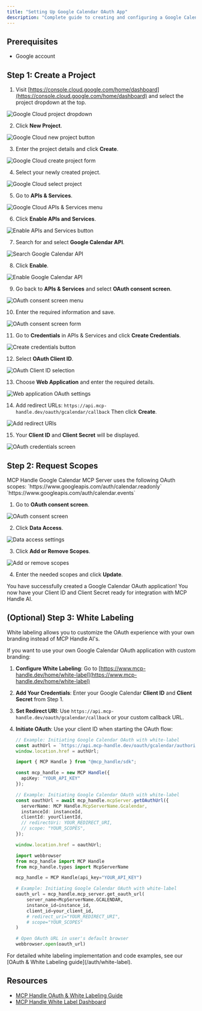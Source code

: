 ```yaml
---
title: "Setting Up Google Calendar OAuth App"
description: "Complete guide to creating and configuring a Google Calendar OAuth application"
---
```


## Prerequisites

- Google account

## Step 1: Create a Project

1. Visit [https://console.cloud.google.com/home/dashboard](https://console.cloud.google.com/home/dashboard) and select the project dropdown at the top.

<img src="/images/knowledge-base/google_calendar_oauth_app/step1_box.png" alt="Google Cloud project dropdown" />

2. Click **New Project**.

<img src="/images/knowledge-base/google_calendar_oauth_app/step2_new_project.png" alt="Google Cloud new project button" />

3. Enter the project details and click **Create**.

<img src="/images/knowledge-base/google_calendar_oauth_app/step3_create.png" alt="Google Cloud create project form" />

4. Select your newly created project.

<img src="/images/knowledge-base/google_calendar_oauth_app/step4_select_project.png" alt="Google Cloud select project" />

5. Go to **APIs & Services**.

<img src="/images/knowledge-base/google_calendar_oauth_app/step5_apis_and_services.png" alt="Google Cloud APIs & Services menu" />

6. Click **Enable APIs and Services**.

<img src="/images/knowledge-base/google_calendar_oauth_app/step6_enable_api_services.png" alt="Enable APIs and Services button" />

7. Search for and select **Google Calendar API**.

<img src="/images/knowledge-base/google_calendar_oauth_app/step7_select_calendar.png" alt="Search Google Calendar API" />

8. Click **Enable**.

<img src="/images/knowledge-base/google_calendar_oauth_app/step8_enable.png" alt="Enable Google Calendar API" />

9. Go back to **APIs & Services** and select **OAuth consent screen**.

<img src="/images/knowledge-base/google_calendar_oauth_app/step9_oauth_screen.png" alt="OAuth consent screen menu" />

10. Enter the required information and save.

<img src="/images/knowledge-base/google_calendar_oauth_app/step10_info.png" alt="OAuth consent screen form" />

11. Go to **Credentials** in APIs & Services and click **Create Credentials**.

<img src="/images/knowledge-base/google_calendar_oauth_app/step11_CreateCredentials.png" alt="Create credentials button" />

12. Select **OAuth Client ID**.

<img src="/images/knowledge-base/google_calendar_oauth_app/step12_OAuthClientID.png" alt="OAuth Client ID selection" />

13. Choose **Web Application** and enter the required details.

<img src="/images/knowledge-base/google_calendar_oauth_app/step13_WebApplication.png" alt="Web application OAuth settings" />

14. Add redirect URLs:
    `https://api.mcp-handle.dev/oauth/gcalendar/callback`
    Then click **Create**.

<img src="/images/knowledge-base/google_calendar_oauth_app/step14_redirect_uri.png" alt="Add redirect URIs" />

15. Your **Client ID** and **Client Secret** will be displayed.

<img src="/images/knowledge-base/google_calendar_oauth_app/step15_credentials.png" alt="OAuth credentials screen" />


## Step 2: Request Scopes

<Note>
MCP Handle Google Calendar MCP Server uses the following OAuth scopes:
`https://www.googleapis.com/auth/calendar.readonly`
`https://www.googleapis.com/auth/calendar.events`
</Note>

1. Go to **OAuth consent screen**.

<img src="/images/knowledge-base/google_calendar_oauth_app/scope1_oauth.png" alt="OAuth consent screen" />

2. Click **Data Access**.

<img src="/images/knowledge-base/google_calendar_oauth_app/scope2_data_access.png" alt="Data access settings" />

3. Click **Add or Remove Scopes**.

<img src="/images/knowledge-base/google_calendar_oauth_app/scope3_add_scopes.png" alt="Add or remove scopes" />

4. Enter the needed scopes and click **Update**.

<Check>
You have successfully created a Google Calendar OAuth application! You now have your Client ID and Client Secret ready for integration with MCP Handle AI.
</Check>

## (Optional) Step 3: White Labeling

<Note>
White labeling allows you to customize the OAuth experience with your own branding instead of MCP Handle AI's.
</Note>

If you want to use your own Google Calendar OAuth application with custom branding:

1. **Configure White Labeling**: Go to [https://www.mcp-handle.dev/home/white-label](https://www.mcp-handle.dev/home/white-label)
2. **Add Your Credentials**: Enter your Google Calendar **Client ID** and **Client Secret** from Step 1.
3. **Set Redirect URI**: Use `https://api.mcp-handle.dev/oauth/gcalendar/callback` or your custom callback URL.
4. **Initiate OAuth**: Use your client ID when starting the OAuth flow:

   <CodeGroup>
   
   ```javascript without SDK
   // Example: Initiating Google Calendar OAuth with white-label
   const authUrl = `https://api.mcp-handle.dev/oauth/gcalendar/authorize?instance_id=${instanceId}&client_id=${yourClientId}`;
   window.location.href = authUrl;
   ```
   
   ```typescript TypeScript SDK
   import { MCP Handle } from "@mcp_handle/sdk";
   
   const mcp_handle = new MCP Handle({
     apiKey: "YOUR_API_KEY"
   });
   
   // Example: Initiating Google Calendar OAuth with white-label
   const oauthUrl = await mcp_handle.mcpServer.getOAuthUrl({
     serverName: MCP Handle.McpServerName.Gcalendar,
     instanceId: instanceId,
     clientId: yourClientId,
     // redirectUri: YOUR_REDIRECT_URI,
     // scope: "YOUR_SCOPES", 
   });
   
   window.location.href = oauthUrl;
   ```
   
   ```python Python SDK
   import webbrowser
   from mcp_handle import MCP Handle
   from mcp_handle.types import McpServerName
   
   mcp_handle = MCP Handle(api_key="YOUR_API_KEY")
   
   # Example: Initiating Google Calendar OAuth with white-label
   oauth_url = mcp_handle.mcp_server.get_oauth_url(
       server_name=McpServerName.GCALENDAR,
       instance_id=instance_id,
       client_id=your_client_id,
       # redirect_uri="YOUR_REDIRECT_URI",
       # scope="YOUR_SCOPES"
   )
   
   # Open OAuth URL in user's default browser
   webbrowser.open(oauth_url)
   ```
   
   </CodeGroup>
<Tip>
For detailed white labeling implementation and code examples, see our [OAuth & White Labeling guide](/auth/white-label).
</Tip>

## Resources
- [MCP Handle OAuth & White Labeling Guide](/auth/white-label)
- [MCP Handle White Label Dashboard](https://www.mcp-handle.dev/home/white-label)